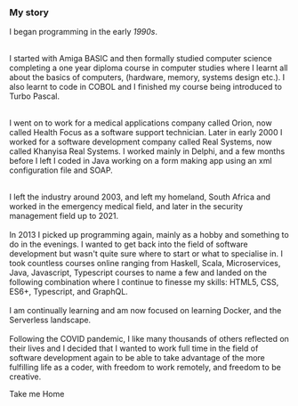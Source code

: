 

<div className="about__header">
  <h3>My story</h3>
</div>

I began programming in the early _1990s_. <br/><br/>

I started with Amiga BASIC and then formally studied computer science
completing a one year diploma course in computer studies 
where I learnt all about the basics of computers, 
(hardware, memory, systems design etc.). I also learnt 
to code in COBOL and I finished my course being 
introduced to Turbo Pascal. <br/><br/> 

I went on to work for a medical applications company 
called Orion, now called Health Focus as a software 
support technician. Later in early 2000 I worked for a 
software development company called Real Systems, now 
called Khanyisa Real Systems. I worked mainly in Delphi, 
and a few months before I left I coded in Java working 
on a form making app using an xml configuration file 
and SOAP.<br/><br/> 

I left the industry around 2003, and left my homeland, 
South Africa and worked in the emergency medical field, 
and later in the security management field up to 2021. 
<br/><br/>
In 2013 I picked up programming again, mainly as a hobby 
and something to do in the evenings. I wanted to get 
back into the field of software development but wasn't 
quite sure where to start or what to specialise in. I 
took countless courses online ranging from Haskell, 
Scala, Microservices, Java, Javascript, Typescript
courses to name a few and landed on the following 
combination where I continue to finesse my skills:
HTML5, CSS, ES6+, Typescript, and GraphQL. <br/><br/>
I am continually learning and am now focused on learning
Docker, and the Serverless landscape. 
<br/><br/>
Following the COVID pandemic, I like many thousands 
of others reflected on their lives and I decided 
that I wanted to work full time in the field of 
software development again to be able to take advantage 
of the more fulfilling life as a coder, with freedom to 
work remotely, and freedom to be creative.

<div className="mystory__footer">
  Take me Home  
</div>
